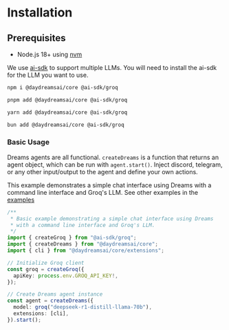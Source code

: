 
# Installation

## Prerequisites

- Node.js 18+ using [nvm](https://github.com/nvm-sh/nvm)

We use [ai-sdk](https://sdk.vercel.ai/docs/introduction) to support multiple
LLMs. You will need to install the ai-sdk for the LLM you want to use.

```bash [npm]
npm i @daydreamsai/core @ai-sdk/groq
```

```bash [pnpm]
pnpm add @daydreamsai/core @ai-sdk/groq
```

```bash [yarn]
yarn add @daydreamsai/core @ai-sdk/groq
```

```bash [bun]
bun add @daydreamsai/core @ai-sdk/groq
```

### Basic Usage

Dreams agents are all functional. `createDreams` is a function that returns an
agent object, which can be run with `agent.start()`. Inject discord, telegram,
or any other input/output to the agent and define your own actions.

This example demonstrates a simple chat interface using Dreams with a command
line interface and Groq's LLM. See other examples in the
[examples](https://github.com/daydreamsai/daydreams/tree/main/examples)

```typescript
/**
 * Basic example demonstrating a simple chat interface using Dreams
 * with a command line interface and Groq's LLM.
 */
import { createGroq } from "@ai-sdk/groq";
import { createDreams } from "@daydreamsai/core";
import { cli } from "@daydreamsai/core/extensions";

// Initialize Groq client
const groq = createGroq({
  apiKey: process.env.GROQ_API_KEY!,
});

// Create Dreams agent instance
const agent = createDreams({
  model: groq("deepseek-r1-distill-llama-70b"),
  extensions: [cli],
}).start();
```
